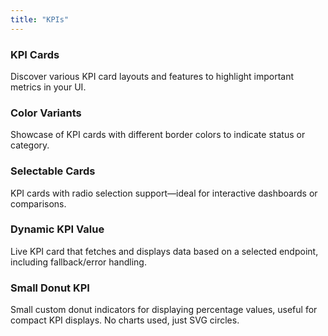 ```yaml
---
title: "KPIs"
---
```




### KPI Cards

Discover various KPI card layouts and features to highlight important metrics in your UI.

### Color Variants

Showcase of KPI cards with different border colors to indicate status or category.

<CodeBlock layout="expandable" code={semantic} />

### Selectable Cards

KPI cards with radio selection support—ideal for interactive dashboards or comparisons.

<CodeBlock layout="expandable" code={selectable} />

### Dynamic KPI Value

Live KPI card that fetches and displays data based on a selected endpoint, including fallback/error handling.

<CodeBlock layout="expandable" code={dataLoading} />

### Small Donut KPI

Small custom donut indicators for displaying percentage values, useful for compact KPI displays. No charts used, just SVG circles.

<CodeBlock layout="expandable" code={smallDonut} />
